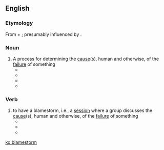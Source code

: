 ==English==

===Etymology===
From {{term|blame}} + {{term|storm}}; presumably influenced by {{term|brainstorm}}.

===Noun===
{{en-noun}}

# A process for determining the [[cause]](s), human and otherwise, of the [[failure]] of something
#*{{quote-book|title=The Lion's Game|page=354|author=Nelson DeMille|year=2000|passage=This was more of a brainstorming session, which is better than a '''blamestorm''', and we were all invited to share and contribute.}}
#*{{quote-news|author=The Magpie|title=Harsh realities|work=Townsville Bulletin|date=Feb 16|year=2008|passage=SO is this the end to the '''blamestorm''' which has swirled around black/white relations in Australia for more than 200 years?}}
#*{{quote-news|author=Gary Crooks|work=Spokane Spokesman-Review|date=Nov 30|year=2008|passage=Apathetic, yet curious, he solved the conundrum by facebooking his prey, then weathering the '''blamestorm'''. Victory was his.}}
#*{{quote-news|title=Enough blamestorming!|author=Carlos Amato|work=The Times (Johannesburg)|date=Apr 24|year=2008|passage=We should all be ashamed of ourselves for using Leila Parreira’s grave illness, and her husband’s departure to be with her, as a pretext for a ridiculously futile '''blamestorm'''.}}

===Verb===
{{en-verb}}

# to have a blamestorm, i.e., a [[session]] where a group discusses the [[cause]](s), human and otherwise, of the [[failure]] of something
#*{{quote-book|title=Sams Teach Yourself Network Troubleshooting in 24 Hours|page=176|author=Jonathan Feldman|year=2002|passage=So before '''blamestorming''' wireless, make sure that the problem does not exist when you are using wired networking.}}
#*{{quote-news|title=Create a no-blame lab environment.|work=Medical Laboratory Observer|date=Oct 1|year=2004|passage=Instead of brainstorming and problem-solving, professionals '''blamestormed''', creating more problems and inaction.}}
#*{{quote-newsgroup|author=Rick Y|title=Thanks Birds..|newsgroup=alt.sports.football.pro.phila-eagles|url=http://groups.google.com/group/alt.sports.football.pro.phila-eagles/browse_thread/thread/91c21d7acc3fa4ba/69de11b2bf179590?hl=en&q=to-blamestorm#69de11b2bf179590|date=Feb 7|year=2005|passage=I'm gald to see that there are people like you that appreciate the Eagles and aren't just looking to '''blamestorm''' and blow off steam.}}

[[ko:blamestorm]]